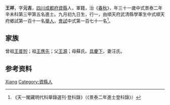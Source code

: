 {{Otheruses|other=名为王祥的其他人物|王祥}}
{{明清人物信息框
| 姓名 = 王祥
| 原名 =
| 圖片名稱= 
| 圖片大小 =
| 圖片說明 = 
| 最高職務 =
| 國家 = 大明 
| 爵位 =
| 籍貫 = [[四川|四川]][[成都府|成都府]][[資縣|資縣]]
| 族裔 = 
| 旗籍 = 
| 字號 = 
| 諡號 =
| 出生日期 = 九月初九日
| 出生地點 =
| 逝世日期 = 
| 逝世地點 =
| 墓葬 =
| 配偶 = 汪氏
| 親屬 = 曾祖[[王普恕|王普恕]]，祖[[王應先|王應先]]，父[[王源|王源]]，母蘇氏
| 出身 =
* 景泰二年辛未科進士
| 經歷 =
| 著作 =  
*
*
*
}}
'''王祥'''{{BD|1421年||1480年||}}，字'''元吉'''，[[四川|四川]][[成都府|成都府]][[資縣|資縣]]人，軍籍，治《[[春秋|春秋]]》，年三十一歲中式景泰二年辛未科第三甲第五名進士。九月初九日生，行一，由順天府武清縣學軍生中式順天府鄉試第一百十一名[[舉人|舉人]]，[[會試|會試]]中式第一百七十一名<ref>《天一閣藏明代科舉錄選刊·登科錄》（《景泰二年進士登科錄》）</ref>。

== 家族 ==
曾祖[[王普恕|王普恕]]；祖[[王應先|王應先]]；父[[王源|王源]]；母蘇氏。[[具慶下|具慶下]]，妻汪氏。

== 参考资料 ==
{{reflist}}

{{景泰二年辛未科殿试金榜}}

{{Authority control}}

{{DEFAULTSORT:Wang王}}
[[Category:王姓|Xiang]]
[[Category:資縣人|Category:資縣人]]


{{明朝人物小作品}}